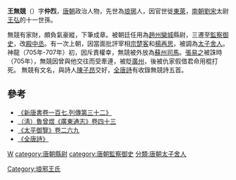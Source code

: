 '''王無競'''（{{bd|7世紀||8世紀|CatIdx=W王}}）字'''仲烈'''，[[唐朝|唐朝]]政治人物，先世為[[琅琊|琅琊]]人，因官世徙[[東萊|東萊]]，[[南朝|南朝]][[劉宋|劉宋]]太尉[[王弘_(劉宋)|王弘]]的十一世孫。

無競有家財，頗負氣豪縱，下筆成章。被朝廷任用為[[趙州_(河北)|趙州]][[欒城|欒城]]縣尉，三遷至[[監察御史|監察御史]]，改[[殿中丞|殿中丞]]。有一次上朝，因當面批評宰相[[宗楚客|宗楚客]]和[[楊再思|楊再思]]，被調為[[太子舍人|太子舍人]]。神龍（705年-707年）初，因斥責權幸，無競被外放為[[蘇州|蘇州]][[司馬|司馬]]。[[張易之|張易之]]被誅時（705年），無競因曾與他交往而受牽連，被貶[[廣州|廣州]]，後被仇家假借君命用棍打死。
無競有文名，與詩人[[陳子昂|陳子昂]]交好，[[全唐詩|全唐詩]]有收錄無競詩五首。
==參考==
* [[s:新唐書/卷107#附_王無競|《新唐書卷一百七.列傳第三十二》]]
* [[s:廣東通志_(四庫全書本)/卷43|（淸）魯曾煜《廣東通志》卷四十三]]
* [[s:太平御覽/0269#縣尉|《太平御覽》卷二六九]]
* [[s:全唐詩/卷067|《全唐詩》]]

[[category:王姓|W]]
[[category:唐朝縣尉|category:唐朝縣尉]]
[[category:唐朝監察御史|category:唐朝監察御史]]
[[分類:唐朝太子舍人|分類:唐朝太子舍人]]
[[Category:琅邪王氏|Category:琅邪王氏]]